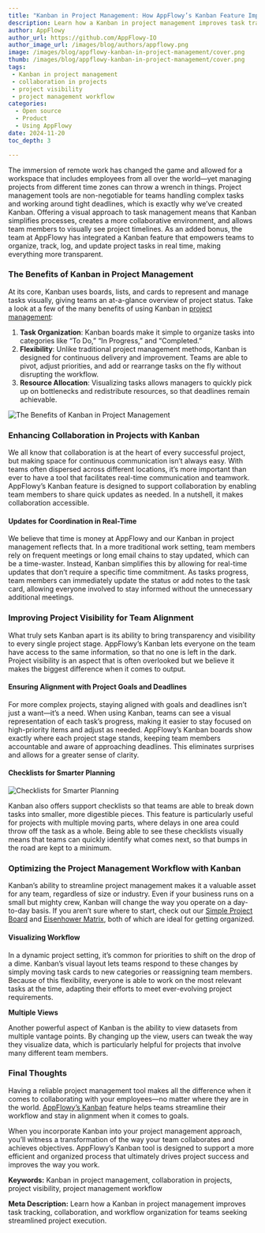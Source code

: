 ```yaml
---
title: "Kanban in Project Management: How AppFlowy’s Kanban Feature Improves Collaboration and Workflow"
description: Learn how a Kanban in project management improves task tracking, collaboration, and workflow organization for teams seeking streamlined project execution.
author: AppFlowy
author_url: https://github.com/AppFlowy-IO
author_image_url: /images/blog/authors/appflowy.png
image: /images/blog/appflowy-kanban-in-project-management/cover.png
thumb: /images/blog/appflowy-kanban-in-project-management/cover.png
tags:
 - Kanban in project management
 - collaboration in projects
 - project visibility
 - project management workflow
categories:
  - Open source
  - Product
  - Using AppFlowy
date: 2024-11-20
toc_depth: 3

---
```


The immersion of remote work has changed the game and allowed for a workspace that includes employees from all over the world—yet managing projects from different time zones can throw a wrench in things. Project management tools are non-negotiable for teams handling complex tasks and working around tight deadlines, which is exactly why we’ve created Kanban. Offering a visual approach to task management means that Kanban simplifies processes, creates a more collaborative environment, and allows team members to visually see project timelines. As an added bonus, the team at AppFlowy has integrated a Kanban feature that empowers teams to organize, track, log, and update project tasks in real time, making everything more transparent.

### **The Benefits of Kanban in Project Management**

At its core, Kanban uses boards, lists, and cards to represent and manage tasks visually, giving teams an at-a-glance overview of project status. Take a look at a few of the many benefits of using Kanban in [project management](https://appflowy.io/templates/project-management):

1. **Task Organization**: Kanban boards make it simple to organize tasks into categories like “To Do,” “In Progress,” and “Completed.”
2. **Flexibility**: Unlike traditional project management methods, Kanban is designed for continuous delivery and improvement. Teams are able to pivot, adjust priorities, and add or rearrange tasks on the fly without disrupting the workflow.
3. **Resource Allocation**: Visualizing tasks allows managers to quickly pick up on bottlenecks and redistribute resources, so that deadlines remain achievable.

<Img src="/images/blog/appflowy-kanban-in-project-management/Pasted image 20241120124334.png" alt="The Benefits of Kanban in Project Management" />

### **Enhancing Collaboration in Projects with Kanban**

We all know that collaboration is at the heart of every successful project, but making space for continuous communication isn’t always easy. With teams often dispersed across different locations, it’s more important than ever to have a tool that facilitates real-time communication and teamwork. AppFlowy’s Kanban feature is designed to support collaboration by enabling team members to share quick updates as needed. In a nutshell, it makes collaboration accessible.

#### **Updates for Coordination in Real-Time**

We believe that time is money at AppFlowy and our Kanban in project management reflects that. In a more traditional work setting, team members rely on frequent meetings or long email chains to stay updated, which can be a time-waster. Instead, Kanban simplifies this by allowing for real-time updates that don’t require a specific time commitment. As tasks progress, team members can immediately update the status or add notes to the task card, allowing everyone involved to stay informed without the unnecessary additional meetings.

### **Improving Project Visibility for Team Alignment**

What truly sets Kanban apart is its ability to bring transparency and visibility to every single project stage. AppFlowy’s Kanban lets everyone on the team have access to the same information, so that no one is left in the dark. Project visibility is an aspect that is often overlooked but we believe it makes the biggest difference when it comes to output.

#### **Ensuring Alignment with Project Goals and Deadlines**

For more complex projects, staying aligned with goals and deadlines isn’t just a want—it’s a need. When using Kanban, teams can see a visual representation of each task’s progress, making it easier to stay focused on high-priority items and adjust as needed. AppFlowy’s Kanban boards show exactly where each project stage stands, keeping team members accountable and aware of approaching deadlines. This eliminates surprises and allows for a greater sense of clarity.

#### **Checklists for Smarter Planning**

<Img src="/images/blog/appflowy-kanban-in-project-management/Pasted image 20241120124816.png" alt="Checklists for Smarter Planning" />

Kanban also offers support checklists so that teams are able to break down tasks into smaller, more digestible pieces. This feature is particularly useful for projects with multiple moving parts, where delays in one area could throw off the task as a whole. Being able to see these checklists visually means that teams can quickly identify what comes next, so that bumps in the road are kept to a minimum.

### **Optimizing the Project Management Workflow with Kanban**

Kanban’s ability to streamline project management makes it a valuable asset for any team, regardless of size or industry. Even if your business runs on a small but mighty crew, Kanban will change the way you operate on a day-to-day basis. If you aren’t sure where to start, check out our [Simple Project Board](https://appflowy.io/templates/kanban/ab3ccd92-47ab-4ef2-be09-873edf4293a7) and [Eisenhower Matrix](https://appflowy.io/templates/project-management/d9085311-1d32-426f-95d4-1e2db3b64fbe), both of which are ideal for getting organized. 

#### **Visualizing Workflow**

In a dynamic project setting, it’s common for priorities to shift on the drop of a dime. Kanban’s visual layout lets teams respond to these changes by simply moving task cards to new categories or reassigning team members. Because of this flexibility, everyone is able to work on the most relevant tasks at the time, adapting their efforts to meet ever-evolving project requirements.

**Multiple Views**

Another powerful aspect of Kanban is the ability to view datasets from multiple vantage points. By changing up the view, users can tweak the way they visualize data, which is particularly helpful for projects that involve many different team members.

### **Final Thoughts**

Having a reliable project management tool makes all the difference when it comes to collaborating with your employees—no matter where they are in the world. [AppFlowy’s Kanban](https://appflowy.io/templates/kanban) feature helps teams streamline their workflow and stay in alignment when it comes to goals.

When you incorporate Kanban into your project management approach, you’ll witness a transformation of the way your team collaborates and achieves objectives. AppFlowy’s Kanban tool is designed to support a more efficient and organized process that ultimately drives project success and improves the way you work.

**Keywords:** Kanban in project management, collaboration in projects, project visibility, project management workflow

**Meta Description:** Learn how a Kanban in project management improves task tracking, collaboration, and workflow organization for teams seeking streamlined project execution.